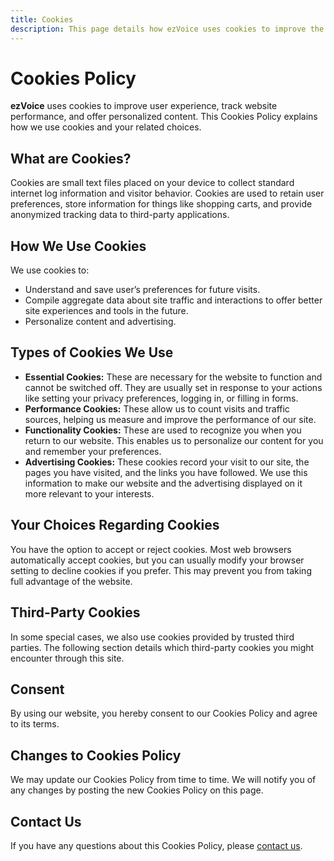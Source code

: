 ```yaml
---
title: Cookies
description: This page details how ezVoice uses cookies to improve the experience of our customers
---
```


# Cookies Policy

**ezVoice** uses cookies to improve user experience, track website performance, and offer personalized content. This Cookies Policy explains how we use cookies and your related choices.

## What are Cookies?

Cookies are small text files placed on your device to collect standard internet log information and visitor behavior. Cookies are used to retain user preferences, store information for things like shopping carts, and provide anonymized tracking data to third-party applications.

## How We Use Cookies

We use cookies to:

- Understand and save user’s preferences for future visits.
- Compile aggregate data about site traffic and interactions to offer better site experiences and tools in the future.
- Personalize content and advertising.

## Types of Cookies We Use

- **Essential Cookies:** These are necessary for the website to function and cannot be switched off. They are usually set in response to your actions like setting your privacy preferences, logging in, or filling in forms.
- **Performance Cookies:** These allow us to count visits and traffic sources, helping us measure and improve the performance of our site.
- **Functionality Cookies:** These are used to recognize you when you return to our website. This enables us to personalize our content for you and remember your preferences.
- **Advertising Cookies:** These cookies record your visit to our site, the pages you have visited, and the links you have followed. We use this information to make our website and the advertising displayed on it more relevant to your interests.

## Your Choices Regarding Cookies

You have the option to accept or reject cookies. Most web browsers automatically accept cookies, but you can usually modify your browser setting to decline cookies if you prefer. This may prevent you from taking full advantage of the website.

## Third-Party Cookies

In some special cases, we also use cookies provided by trusted third parties. The following section details which third-party cookies you might encounter through this site.

## Consent

By using our website, you hereby consent to our Cookies Policy and agree to its terms.

## Changes to Cookies Policy

We may update our Cookies Policy from time to time. We will notify you of any changes by posting the new Cookies Policy on this page.

## Contact Us

If you have any questions about this Cookies Policy, please [contact us](/contact).
